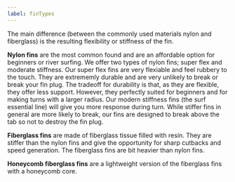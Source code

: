```yaml
---
label: finTypes
---
```


The main difference (between the commonly used materials nylon and fiberglass) is the resulting flexibility or stiffness of the fin.

**Nylon fins** are the most common found and are an affordable option for beginners or river surfing. We offer two types of nylon fins; super flex and moderate stiffness. Our super flex fins are very flexiable and feel rubbery to the touch. They are extrememly durable and are very unlikely to break or break your fin plug. The tradeoff for durability is that, as they are flexible, they offer less support. However, they perfectly suited for beginners and for making turns with a larger radius. Our modern stiffness fins (the surf essential line) will give you more response during turn. While stiffer fins in general are more likely to break, our fins are designed to break above the tab so not to destroy the fin plug.

**Fiberglass fins** are made of fiberglass tissue filled with resin. They are stiffer than the nylon fins and give the opportunity for sharp cutbacks and speed generation. The fiberglass fins are bit heavier than nylon fins.

**Honeycomb fiberglass fins** are a lightweight version of the fiberglass fins with a honeycomb core.
